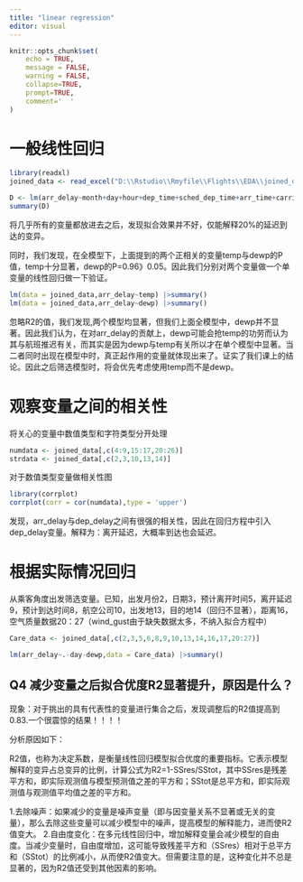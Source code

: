 ---
title: "linear regression"
editor: visual
---

```{r setup, include=FALSE}
knitr::opts_chunk$set(
	echo = TRUE,
	message = FALSE,
	warning = FALSE,
	collapse=TRUE,
	prompt=TRUE,
	comment='  '
)
```

# 一般线性回归
```{r}
library(readxl)
joined_data <- read_excel("D:\\Rstudio\\Rmyfile\\Flights\\EDA\\joined_data.xlsx")
```

```{r}
D <- lm(arr_delay~month+day+hour+dep_time+sched_dep_time+arr_time+carrier+flight+origin+dest+air_time+distance+temp+dewp+humid+wind_dir+wind_speed+pressure+visib,data = joined_data) 
summary(D)
```

将几乎所有的变量都放进去之后，发现拟合效果并不好，仅能解释20%的延迟到达的变异。

同时，我们发现，在全模型下，上面提到的两个正相关的变量temp与dewp的P值，temp十分显著，dewp的P=0.96》0.05。因此我们分别对两个变量做一个单变量的线性回归做一下验证。

```{r}
lm(data = joined_data,arr_delay~temp) |>summary()
lm(data = joined_data,arr_delay~dewp) |>summary()
```

忽略R2的值，我们发现,两个模型均显著，但我们上面全模型中，dewp并不显著。因此我们认为，在对arr_delay的贡献上，dewp可能会抢temp的功劳而认为其与航班推迟有关，而其实是因为dewp与temp有关所以才在单个模型中显著。当二者同时出现在模型中时，真正起作用的变量就体现出来了。证实了我们课上的结论。因此之后筛选模型时，将会优先考虑使用temp而不是dewp。

# 观察变量之间的相关性

将关心的变量中数值类型和字符类型分开处理

```{r}
numdata <- joined_data[,c(4:9,15:17,20:26)]
strdata <- joined_data[,c(2,3,10,13,14)]
```

对于数值类型变量做相关性图

```{r}
library(corrplot)
corrplot(corr = cor(numdata),type = 'upper')
```

发现，arr_delay与dep_delay之间有很强的相关性，因此在回归方程中引入dep_delay变量。解释为：离开延迟，大概率到达也会延迟。

# 根据实际情况回归

从乘客角度出发筛选变量。已知，出发月份2，日期3，预计离开时间5，离开延迟9，预计到达时间8，航空公司10，出发地13，目的地14（回归不显著），距离16，空气质量数据20：27（wind_gust由于缺失数据太多，不纳入拟合方程中）

```{r}
Care_data <- joined_data[,c(2,3,5,6,8,9,10,13,14,16,17,20:27)]
```

```{r}
lm(arr_delay~.-day-dewp,data = Care_data) |>summary()
```

::: callout-important
## Q4 减少变量之后拟合优度R2显著提升，原因是什么？

现象：对于挑出的具有代表性的变量进行集合之后，发现调整后的R2值提高到0.83.一个很震惊的结果！！！！

分析原因如下：

R2值，也称为决定系数，是衡量线性回归模型拟合优度的重要指标。它表示模型解释的变异占总变异的比例，计算公式为R2=1-SSres/SStot，其中SSres是残差平方和，即实际观测值与模型预测值之差的平方和；SStot是总平方和，即实际观测值与观测值平均值之差的平方和。

1.去除噪声：如果减少的变量是噪声变量（即与因变量关系不显著或无关的变量），那么去除这些变量可以减少模型中的噪声，提高模型的解释能力，进而使R2值变大。 2.自由度变化：在多元线性回归中，增加解释变量会减少模型的自由度。当减少变量时，自由度增加，这可能导致残差平方和（SSres）相对于总平方和（SStot）的比例减小，从而使R2值变大。但需要注意的是，这种变化并不总是显著的，因为R2值还受到其他因素的影响。
:::
